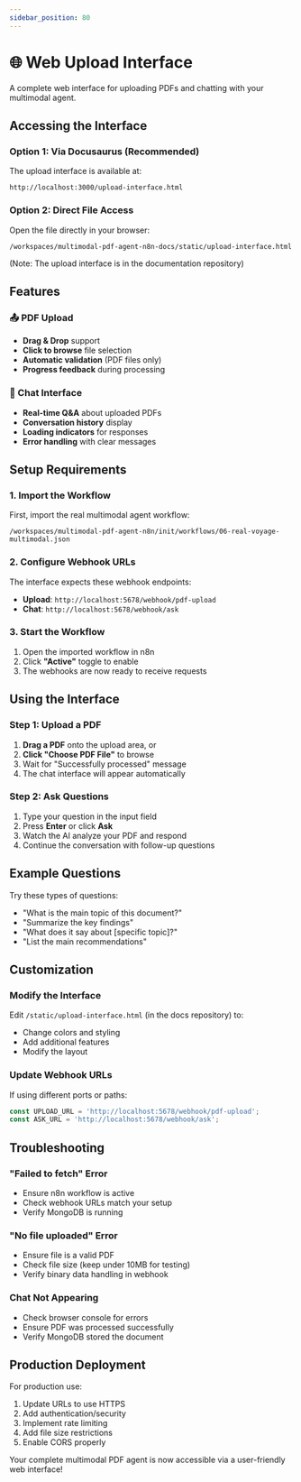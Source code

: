 ```yaml
---
sidebar_position: 80
---
```


# 🌐 Web Upload Interface

A complete web interface for uploading PDFs and chatting with your multimodal agent.

## Accessing the Interface

### Option 1: Via Docusaurus (Recommended)

The upload interface is available at:
```
http://localhost:3000/upload-interface.html
```

### Option 2: Direct File Access

Open the file directly in your browser:
```
/workspaces/multimodal-pdf-agent-n8n-docs/static/upload-interface.html
```
(Note: The upload interface is in the documentation repository)

## Features

### 📤 PDF Upload
- **Drag & Drop** support
- **Click to browse** file selection
- **Automatic validation** (PDF files only)
- **Progress feedback** during processing

### 💬 Chat Interface
- **Real-time Q&A** about uploaded PDFs
- **Conversation history** display
- **Loading indicators** for responses
- **Error handling** with clear messages

## Setup Requirements

### 1. Import the Workflow

First, import the real multimodal agent workflow:
```
/workspaces/multimodal-pdf-agent-n8n/init/workflows/06-real-voyage-multimodal.json
```

### 2. Configure Webhook URLs

The interface expects these webhook endpoints:
- **Upload**: `http://localhost:5678/webhook/pdf-upload`
- **Chat**: `http://localhost:5678/webhook/ask`

### 3. Start the Workflow

1. Open the imported workflow in n8n
2. Click **"Active"** toggle to enable
3. The webhooks are now ready to receive requests

## Using the Interface

### Step 1: Upload a PDF

1. **Drag a PDF** onto the upload area, or
2. **Click "Choose PDF File"** to browse
3. Wait for "Successfully processed" message
4. The chat interface will appear automatically

### Step 2: Ask Questions

1. Type your question in the input field
2. Press **Enter** or click **Ask**
3. Watch the AI analyze your PDF and respond
4. Continue the conversation with follow-up questions

## Example Questions

Try these types of questions:
- "What is the main topic of this document?"
- "Summarize the key findings"
- "What does it say about [specific topic]?"
- "List the main recommendations"

## Customization

### Modify the Interface

Edit `/static/upload-interface.html` (in the docs repository) to:
- Change colors and styling
- Add additional features
- Modify the layout

### Update Webhook URLs

If using different ports or paths:
```javascript
const UPLOAD_URL = 'http://localhost:5678/webhook/pdf-upload';
const ASK_URL = 'http://localhost:5678/webhook/ask';
```

## Troubleshooting

### "Failed to fetch" Error
- Ensure n8n workflow is active
- Check webhook URLs match your setup
- Verify MongoDB is running

### "No file uploaded" Error
- Ensure file is a valid PDF
- Check file size (keep under 10MB for testing)
- Verify binary data handling in webhook

### Chat Not Appearing
- Check browser console for errors
- Ensure PDF was processed successfully
- Verify MongoDB stored the document

## Production Deployment

For production use:
1. Update URLs to use HTTPS
2. Add authentication/security
3. Implement rate limiting
4. Add file size restrictions
5. Enable CORS properly

Your complete multimodal PDF agent is now accessible via a user-friendly web interface!